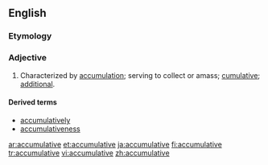 ==English==

===Etymology===
{{suffix|accumulate|ive}}

===Adjective===
{{en-adj}}

# Characterized by [[accumulation]]; serving to collect or amass; [[cumulative]]; [[additional]].

====Derived terms====
* [[accumulatively]]
* [[accumulativeness]]

[[ar:accumulative]]
[[et:accumulative]]
[[ja:accumulative]]
[[fi:accumulative]]
[[tr:accumulative]]
[[vi:accumulative]]
[[zh:accumulative]]